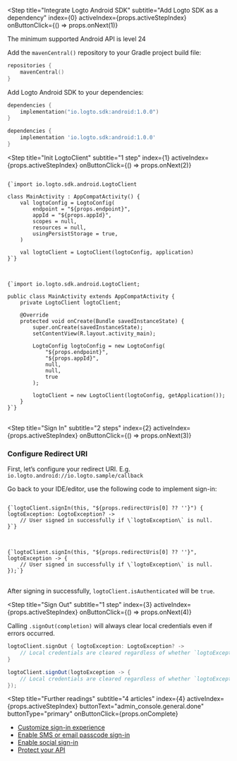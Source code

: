 
<Step
  title="Integrate Logto Android SDK"
  subtitle="Add Logto SDK as a dependency"
  index={0}
  activeIndex={props.activeStepIndex}
  onButtonClick={() => props.onNext(1)}
>

<Alert>
  The minimum supported Android API is level 24
</Alert>

Add the `mavenCentral()` repository to your Gradle project build file:

```kotlin
repositories {
    mavenCentral()
}
```

Add Logto Android SDK to your dependencies:

<Tabs>

<TabItem value="kotlin" label="Kotlin">

```kotlin
dependencies {
    implementation("io.logto.sdk:android:1.0.0")
}
```

</TabItem>

<TabItem value="groovy" label="Groovy">

```groovy
dependencies {
    implementation 'io.logto.sdk:android:1.0.0'
}
```

</TabItem>

</Tabs>

</Step>

<Step
  title="Init LogtoClient"
  subtitle="1 step"
  index={1}
  activeIndex={props.activeStepIndex}
  onButtonClick={() => props.onNext(2)}
>

<Tabs>

<TabItem value="kotlin" label="Kotlin">

<pre>
<code className="language-kotlin">
{`import io.logto.sdk.android.LogtoClient

class MainActivity : AppCompatActivity() {
    val logtoConfig = LogtoConfig(
        endpoint = "${props.endpoint}",
        appId = "${props.appId}",
        scopes = null,
        resources = null,
        usingPersistStorage = true,
    )

    val logtoClient = LogtoClient(logtoConfig, application)
}`}
</code>
</pre>

</TabItem>

<TabItem value="java" label="Java">

<pre>
<code className="language-java">
{`import io.logto.sdk.android.LogtoClient;

public class MainActivity extends AppCompatActivity {
    private LogtoClient logtoClient;

    @Override
    protected void onCreate(Bundle savedInstanceState) {
        super.onCreate(savedInstanceState);
        setContentView(R.layout.activity_main);

        LogtoConfig logtoConfig = new LogtoConfig(
            "${props.endpoint}",
            "${props.appId}",
            null,
            null,
            true
        );

        logtoClient = new LogtoClient(logtoConfig, getApplication());
    }
}`}
</code>
</pre>

</TabItem>

</Tabs>

</Step>

<Step
  title="Sign In"
  subtitle="2 steps"
  index={2}
  activeIndex={props.activeStepIndex}
  onButtonClick={() => props.onNext(3)}
>

### Configure Redirect URI

First, let’s configure your redirect URI. E.g. `io.logto.android://io.logto.sample/callback`

<UriInputField appId={props.appId} isSingle={!props.isCompact} name="redirectUris" title="Redirect URI" />

Go back to your IDE/editor, use the following code to implement sign-in:

<Tabs>

<TabItem value="kotlin" label="Kotlin">

<pre>
<code className="language-kotlin">
{`logtoClient.signIn(this, "${props.redirectUris[0] ?? '<your-redirect-uri>'}") { logtoException: LogtoException? ->
    // User signed in successfully if \`logtoException\` is null.
}`}
</code>
</pre>

</TabItem>

<TabItem value="java" label="Java">

<pre>
<code className="language-java">
{`logtoClient.signIn(this, "${props.redirectUris[0] ?? '<your-redirect-uri>'}", logtoException -> {
    // User signed in successfully if \`logtoException\` is null.
});`}
</code>
</pre>

</TabItem>

</Tabs>

After signing in successfully, `logtoClient.isAuthenticated` will be `true`.

</Step>

<Step
  title="Sign Out"
  subtitle="1 step"
  index={3}
  activeIndex={props.activeStepIndex}
  onButtonClick={() => props.onNext(4)}
>

Calling `.signOut(completion)` will always clear local credentials even if errors occurred.

<Tabs>

<TabItem value="kotlin" label="Kotlin">

```kotlin
logtoClient.signOut { logtoException: LogtoException? ->
    // Local credentials are cleared regardless of whether `logtoException` is null.
}
```

</TabItem>

<TabItem value="java" label="Java">

```java
logtoClient.signOut(logtoException -> {
    // Local credentials are cleared regardless of whether `logtoException` is null.
});
```

</TabItem>

</Tabs>

</Step>

<Step
  title="Further readings"
  subtitle="4 articles"
  index={4}
  activeIndex={props.activeStepIndex}
  buttonText="admin_console.general.done"
  buttonType="primary"
  onButtonClick={props.onComplete}
>

- [Customize sign-in experience](https://docs.logto.io/docs/recipes/customize-sie)
- [Enable SMS or email passcode sign-in](https://docs.logto.io/docs/tutorials/get-started/enable-passcode-sign-in)
- [Enable social sign-in](https://docs.logto.io/docs/tutorials/get-started/enable-social-sign-in)
- [Protect your API](https://docs.logto.io/docs/recipes/protect-your-api)

</Step>
